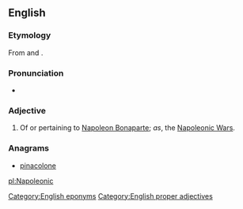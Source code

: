 ==English==

===Etymology===
From {{term|Napoleon}} and {{term|-ic}}.

===Pronunciation===
* {{enPR|nə.pô'.lē.äʹ.nĭk}}

===Adjective===
{{en-adj|-}}

# Of or pertaining to [[w:Napoleon Bonaparte|Napoleon Bonaparte]]; ''as'', the [[w:Napoleonic Wars|Napoleonic Wars]].

===Anagrams===
* [[pinacolone#English|pinacolone]]

[[Category:English eponyms]]
[[Category:English proper adjectives]]

[[pl:Napoleonic]]